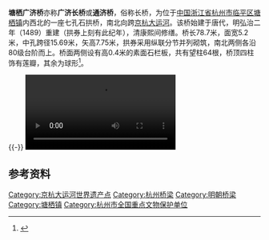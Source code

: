 {{coord|30|28|49.4|N|120|10|43.5|E|display=title}}
{{文物保护单位
| 级别 = 全国
| 名称 = 大运河
| 子项 = 广济桥
| 图片 = Guangji Bridge, Hangzhou, 2020-11-14 06.jpg
| 说明 = 自东侧望广济桥，2020年11月
| 编号 = 7-1973
| 分类 = 其他
| 时代 = 明-清
| 所在 = [[浙江省|浙江省]][[杭州市|杭州市]][[临平区|临平区]]
| 登录 = 2013年3月
}}
'''塘栖广济桥'''亦称'''广济长桥'''或'''通济桥'''，俗称长桥，为位于[[中国|中国]][[浙江省|浙江省]][[杭州市|杭州市]][[临平区|临平区]][[塘栖镇|塘栖镇]]内西北的一座七孔石拱桥，南北向跨[[京杭大运河|京杭大运河]]。该桥始建于唐代，明弘治二年（1489）重建（拱券上刻有此纪年），清康熙间修缮。桥长78.7米，面宽5.2米，中孔跨径15.69米，矢高7.75米，拱券采用纵联分节并列砌筑，南北两侧各沿80级台阶而上。桥面两侧设有高0.4米的素面石栏板，共有望柱64根，桥顶四柱饰有莲瓣，其余为球形<ref>{{cite web|url=http://www.zjol.com.cn/05culture/system/2006/08/02/007783084.shtml|title=《广济长桥》|accessdate=2014-07-04|work=|publisher=浙江在线|archive-date=2014-07-14|archive-url=https://web.archive.org/web/20140714212912/http://www.zjol.com.cn/05culture/system/2006/08/02/007783084.shtml|dead-url=no}}</ref>。

{{multiple image
| align  = left
| image1 = Tangqi Town View from Guangji Bridge 01 2014-04.jpg
| width1 = 270
| caption1 = 自广济桥向西北望塘栖镇
| image2 = Tangqi Town View from Guangji Bridge 02 2014-04.jpg
| width2 = 270
| caption2 = 自广济桥向东北望塘栖镇
}}
{{-}}
[[File:TangxiinHangzhou.webm|thumb]]
==参考资料==
{{reflist|2}}
{{DEFAULTSORT:G}}

{{大运河世界文化遗产}}
{{浙江全国重点文物保护单位}}
[[Category:京杭大运河世界遗产点|Category:京杭大运河世界遗产点]]
[[Category:杭州桥梁|Category:杭州桥梁]]
[[Category:明朝桥梁|Category:明朝桥梁]]
[[Category:塘栖镇|Category:塘栖镇]]
[[Category:杭州市全国重点文物保护单位|Category:杭州市全国重点文物保护单位]]